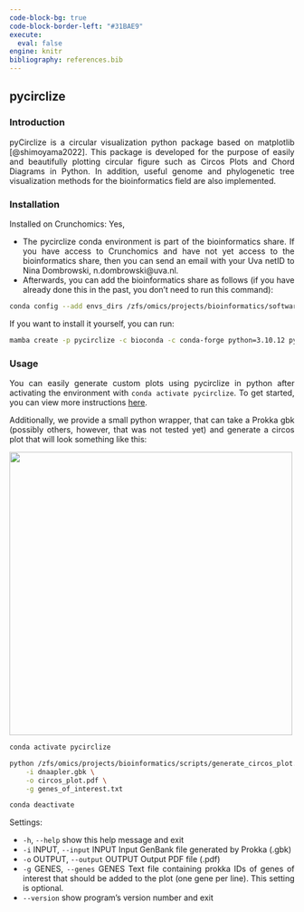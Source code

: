---
code-block-bg: true
code-block-border-left: "#31BAE9"
execute:
  eval: false
engine: knitr
bibliography: references.bib
---

<div style="text-align: justify">

## pycirclize

### Introduction

pyCirclize is a circular visualization python package based on matplotlib [@shimoyama2022]. This package is developed for the purpose of easily and beautifully plotting circular figure such as Circos Plots and Chord Diagrams in Python. In addition, useful genome and phylogenetic tree visualization methods for the bioinformatics field are also implemented.

### Installation

Installed on Crunchomics: Yes,

-   The pycirclize conda environment is part of the bioinformatics share. If you have access to Crunchomics and have not yet access to the bioinformatics share, then you can send an email with your Uva netID to Nina Dombrowski, n.dombrowski\@uva.nl.
-   Afterwards, you can add the bioinformatics share as follows (if you have already done this in the past, you don't need to run this command):

```{bash}
conda config --add envs_dirs /zfs/omics/projects/bioinformatics/software/miniconda3/envs/
```

If you want to install it yourself, you can run:

```{bash}
mamba create -p pycirclize -c bioconda -c conda-forge python=3.10.12 pycirclize numpy matplotlib
```

### Usage

You can easily generate custom plots using pycirclize in python after activating the environment with `conda activate pycirclize`. To get started, you can view more instructions [here](https://moshi4.github.io/pyCirclize/).

Additionally, we provide a small python wrapper, that can take a Prokka gbk (possibly others, however, that was not tested yet) and generate a circos plot that will look something like this:

![](/img/circos_plot.png){width="500"}

```{bash}
conda activate pycirclize

python /zfs/omics/projects/bioinformatics/scripts/generate_circos_plot.py \
	-i dnaapler.gbk \
	-o circos_plot.pdf \
	-g genes_of_interest.txt

conda deactivate
```

Settings:

-   `-h`, `--help` show this help message and exit
-   `-i` INPUT, `--input` INPUT Input GenBank file generated by Prokka (.gbk)
-   `-o` OUTPUT, `--output` OUTPUT Output PDF file (.pdf)
-   `-g` GENES, `--genes` GENES Text file containing prokka IDs of genes of interest that should be added to the plot (one gene per line). This setting is optional.
-   `--version` show program's version number and exit